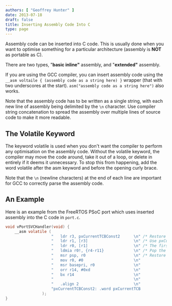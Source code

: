```yaml
---
authors: [ "Geoffrey Hunter" ]
date: 2013-07-18
draft: false
title: Inserting Assembly Code Into C
type: page
---
```



Assembly code can be inserted into C code. This is usually done when you want to optimise something for a particular architecture (assembly is **NOT** as portable as C).

There are two types, "**basic inline"** assembly, and "**extended"** assembly.

If you are using the GCC compiler, you can insert assembly code using the `__asm voltaile { (assembly code as a string here) }` wrapper (that with two underscores at the start). `asm("assembly code as a string here")` also works.

Note that the assembly code has to be written as a single string, with each new line of assembly being delimited by the `\n` character. Use compiler string concatenation to spread the assembly over multiple lines of source code to make it more readable.

## The Volatile Keyword

The keyword volatile is used when you don't want the compiler to perform any optimisation on the assembly code. Without the volatile keyword, the compiler may move the code around, take it out of a loop, or delete in entirely if it deems it unnecessary. To stop this from happening, add the word volatile after the asm keyword and before the opening curly brace.

Note that the `\n` (newline characters) at the end of each line are important for GCC to correctly parse the assembly code.

## An Example

Here is an example from the FreeRTOS PSoC port which uses inserted assembly into the C code in `port.c`.

```c
void vPortSVCHandler(void) {
	__asm volatile (
					"	ldr	r3, pxCurrentTCBConst2		\n" /* Restore the context. */
					"	ldr r1, [r3]					\n" /* Use pxCurrentTCBConst to get the pxCurrentTCB address. */
					"	ldr r0, [r1]					\n" /* The first item in pxCurrentTCB is the task top of stack. */
					"	ldmia r0!, {r4-r11}				\n" /* Pop the registers that are not automatically saved on exception entry and the critical nesting count. */
					"	msr psp, r0						\n" /* Restore the task stack pointer. */
					"	mov r0, #0 						\n"
					"	msr	basepri, r0					\n"
					"	orr r14, #0xd					\n"
					"	bx r14							\n"
					"									\n"
					"	.align 2						\n"
					"pxCurrentTCBConst2: .word pxCurrentTCB				\n"
				);
}
```